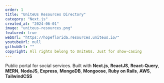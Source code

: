 ```yaml
---
order: 1
title: "UniteUs Resources Directory"
category: "Next.js"
created_at: "2024-06-01"
image: "uniteus-resources.png"
featured: true
webUrl: "https://hopeflorida.resources.uniteus.io/"
youtubeUrl: null
githubUrl: ""
copyright: All rights belong to UniteUs. Just for show-casing
---
```


Public portal for social services. Built with **Next.js**, **ReactJS**, **React-Query**, **MERN**, **NodeJS**, **Express**, **MongoDB**, **Mongoose**, **Ruby on Rails**, **AWS**, **TailwindCSS**
